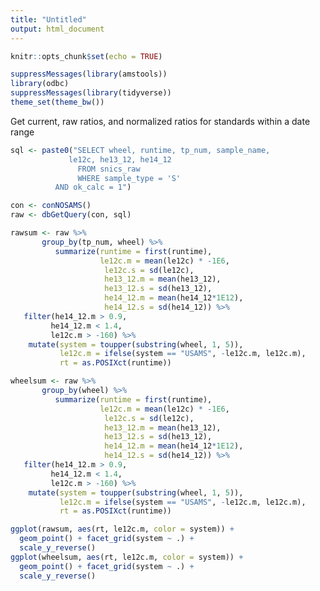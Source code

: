 ```yaml
---
title: "Untitled"
output: html_document
---
```


```r
knitr::opts_chunk$set(echo = TRUE)
```

```r
suppressMessages(library(amstools))
library(odbc)
suppressMessages(library(tidyverse))
theme_set(theme_bw())
```


Get current, raw ratios, and normalized ratios for standards within a date range

```r
sql <- paste0("SELECT wheel, runtime, tp_num, sample_name, 
	         le12c, he13_12, he14_12
               FROM snics_raw
               WHERE sample_type = 'S'
	      AND ok_calc = 1")

con <- conNOSAMS()
raw <- dbGetQuery(con, sql)

rawsum <- raw %>% 
       group_by(tp_num, wheel) %>% 
          summarize(runtime = first(runtime),
                    le12c.m = mean(le12c) * -1E6,
            		 le12c.s = sd(le12c),
            		 he13_12.m = mean(he13_12),
            		 he13_12.s = sd(he13_12),
            		 he14_12.m = mean(he14_12*1E12),
            		 he14_12.s = sd(he14_12)) %>%
   filter(he14_12.m > 0.9,
         he14_12.m < 1.4,
         le12c.m > -160) %>%
	mutate(system = toupper(substring(wheel, 1, 5)), 
	       le12c.m = ifelse(system == "USAMS", -le12c.m, le12c.m),
	       rt = as.POSIXct(runtime))

wheelsum <- raw %>%
       group_by(wheel) %>% 
          summarize(runtime = first(runtime),
                    le12c.m = mean(le12c) * -1E6,
            		 le12c.s = sd(le12c),
            		 he13_12.m = mean(he13_12),
            		 he13_12.s = sd(he13_12),
            		 he14_12.m = mean(he14_12*1E12),
            		 he14_12.s = sd(he14_12)) %>%
   filter(he14_12.m > 0.9,
         he14_12.m < 1.4,
         le12c.m > -160) %>%
	mutate(system = toupper(substring(wheel, 1, 5)), 
	       le12c.m = ifelse(system == "USAMS", -le12c.m, le12c.m),
	       rt = as.POSIXct(runtime))


```

```r

ggplot(rawsum, aes(rt, le12c.m, color = system)) +
  geom_point() + facet_grid(system ~ .) +
  scale_y_reverse()
ggplot(wheelsum, aes(rt, le12c.m, color = system)) +
  geom_point() + facet_grid(system ~ .) +
  scale_y_reverse()
```

